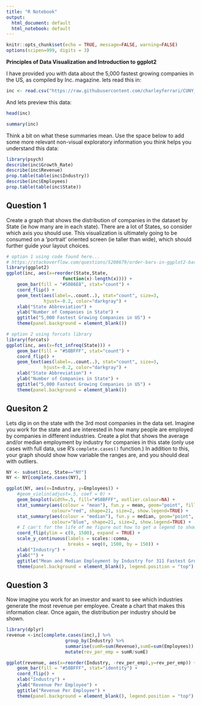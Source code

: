 ```yaml
---
title: "R Notebook"
output:
  html_document: default
  html_notebook: default
---
```


```r
knitr::opts_chunk$set(echo = TRUE, message=FALSE, warning=FALSE)
options(scipen=999, digits = 3)
```

**Principles of Data Visualization and Introduction to ggplot2**

I have provided you with data about the 5,000 fastest growing companies in the US, as compiled by Inc. magazine. lets read this in:

```r
inc <- read.csv("https://raw.githubusercontent.com/charleyferrari/CUNY_DATA_608/master/module1/Data/inc5000_data.csv", header= TRUE)
```

And lets preview this data:

```r
head(inc)
```
```r
summary(inc)
```

Think a bit on what these summaries mean. Use the space below to add some more relevant non-visual exploratory information you think helps you understand this data:

```r
library(psych)
describe(inc$Growth_Rate)
describe(inc$Revenue)
prop.table(table(inc$Industry))
describe(inc$Employees)
prop.table(table(inc$State))

```

## Question 1

Create a graph that shows the distribution of companies in the dataset by State (ie how many are in each state). There are a lot of States, so consider which axis you should use. This visualization is ultimately going to be consumed on a 'portrait' oriented screen (ie taller than wide), which should further guide your layout choices.

```r
# option 1 using code found here...
# https://stackoverflow.com/questions/5208679/order-bars-in-ggplot2-bar-graph
library(ggplot2)
ggplot(inc, aes(x=reorder(State,State,
                     function(x)-length(x)))) + 
    geom_bar(fill = "#5086E8", stat="count") +
    coord_flip() +
    geom_text(aes(label=..count..), stat="count", size=3, 
              hjust=-0.2, color="darkgray") +
    xlab("State Abbreviation") +
    ylab("Number of Companies in State") +
    ggtitle("5,000 Fastest Growing Companies in US") + 
    theme(panel.background = element_blank())
```

```r
# option 2 using forcats library
library(forcats)
ggplot(inc, aes(x=fct_infreq(State))) + 
    geom_bar(fill = "#58BFFF", stat="count") +
    coord_flip() +
    geom_text(aes(label=..count..), stat="count", size=3, 
              hjust=-0.2, color="darkgray") +
    xlab("State Abbreviation") +
    ylab("Number of Companies in State") +
    ggtitle("5,000 Fastest Growing Companies in US") + 
    theme(panel.background = element_blank())
```

## Quesiton 2

Lets dig in on the state with the 3rd most companies in the data set. Imagine you work for the state and are interested in how many people are employed by companies in different industries. Create a plot that shows the average and/or median employment by industry for companies in this state (only use cases with full data, use R's `complete.cases()` function.) In addition to this, your graph should show how variable the ranges are, and you should deal with outliers.

```r
NY <- subset(inc, State=="NY")
NY <- NY[complete.cases(NY), ]

ggplot(NY, aes(x=Industry, y=Employees)) + 
    #geom_violin(adjust=.5, coef = 0) +
    geom_boxplot(width=.5, fill="#58BFFF", outlier.colour=NA) +
    stat_summary(aes(colour = "mean"), fun.y = mean, geom="point", fill="red", 
                 colour="red", shape=21, size=2, show.legend=TRUE) +
    stat_summary(aes(colour = "median"), fun.y = median, geom="point", fill="blue", 
                 colour="blue", shape=21, size=2, show.legend=TRUE) +
    # I can't for the life of me figure out how to get a legend to show what the colored points represent  :-(
    coord_flip(ylim = c(0, 1500), expand = TRUE) +   
    scale_y_continuous(labels = scales::comma,
                       breaks = seq(0, 1500, by = 150)) +
    xlab("Industry") +
    ylab("") +
    ggtitle("Mean and Median Employment by Industry for 311 Fastest Growing Companies in NY") + 
    theme(panel.background = element_blank(), legend.position = "top")
```

## Question 3

Now imagine you work for an investor and want to see which industries generate the most revenue per employee. Create a chart that makes this information clear. Once again, the distribution per industry should be shown.

```r
library(dplyr)
revenue <-inc[complete.cases(inc),] %>%
                      group_by(Industry) %>%
                      summarise(sumR=sum(Revenue),sumE=sum(Employees)) %>%
                      mutate(rev_per_emp = sumR/sumE) 

ggplot(revenue, aes(x=reorder(Industry, -rev_per_emp),y=rev_per_emp)) + 
    geom_bar(fill = "#58BFFF", stat="identity") +
    coord_flip() + 
    xlab("Industry") +
    ylab("Revenue Per Employee") +
    ggtitle("Revenue Per Employee") +
    theme(panel.background = element_blank(), legend.position = "top")
```


